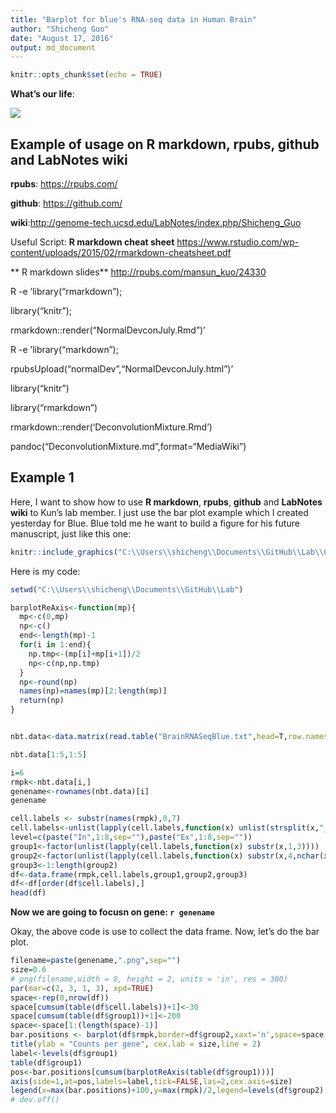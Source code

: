 ```yaml
---
title: "Barplot for blue's RNA-seq data in Human Brain"
author: "Shicheng Guo"
date: "August 17, 2016"
output: md_document
---
```


```r
knitr::opts_chunk$set(echo = TRUE)
```

**What's our life**:

![](https://lh3.googleusercontent.com/-EinFwWjANx0/V7S-jdr6TcI/AAAAAAAADrE/2rUG4IK8hCE_K8mW3x38xKb8szleSD3cQCJoC/w563-h325-p-rw/this.is.our.life.png)



## Example of usage on R markdown, rpubs, github and LabNotes wiki

**rpubs**: <https://rpubs.com/>

**github**: <https://github.com/>

**wiki**:<http://genome-tech.ucsd.edu/LabNotes/index.php/Shicheng_Guo>



Useful Script:
**R markdown cheat sheet** <https://www.rstudio.com/wp-content/uploads/2015/02/rmarkdown-cheatsheet.pdf>

** R markdown slides** <http://rpubs.com/mansun_kuo/24330>


R -e 'library("rmarkdown");

library("knitr");

rmarkdown::render("NormalDevconJuly.Rmd")'

R -e 'library("markdown");

rpubsUpload("normalDev","NormalDevconJuly.html")'


library("knitr")

library("rmarkdown")

rmarkdown::render('DeconvolutionMixture.Rmd')

pandoc("DeconvolutionMixture.md",format="MediaWiki")

## Example 1
Here, I want to show how to use **R markdown**, **rpubs**, **github** and **LabNotes wiki** to Kun's lab member. I just use the bar plot example which I created yesterday for Blue. Blue told me he want to build a figure for his future manuscript, just like this one:

```r
knitr::include_graphics("C:\\Users\\shicheng\\Documents\\GitHub\\Lab\\Cn39rtdUIAAi8n7.png")
```

Here is my code:

```r
setwd("C:\\Users\\shicheng\\Documents\\GitHub\\Lab")

barplotReAxis<-function(mp){
  mp<-c(0,mp)
  np<-c()
  end<-length(mp)-1
  for(i in 1:end){
    np.tmp<-(mp[i]+mp[i+1])/2
    np<-c(np,np.tmp)
  }
  np<-round(np)
  names(np)=names(mp)[2:length(mp)]
  return(np)
}


nbt.data<-data.matrix(read.table("BrainRNASeqBlue.txt",head=T,row.names=1,sep="\t",as.is=T))

nbt.data[1:5,1:5]

i=6
rmpk<-nbt.data[i,]
genename<-rownames(nbt.data)[i]
genename

cell.labels <- substr(names(rmpk),0,7)
cell.labels<-unlist(lapply(cell.labels,function(x) unlist(strsplit(x,"_"))[1]))
level=c(paste("In",1:8,sep=""),paste("Ex",1:8,sep=""))
group1<-factor(unlist(lapply(cell.labels,function(x) substr(x,1,3))))
group2<-factor(unlist(lapply(cell.labels,function(x) substr(x,4,nchar(x)))))
group3<-1:length(group2)
df<-data.frame(rmpk,cell.labels,group1,group2,group3)
df<-df[order(df$cell.labels),]
head(df)
```

**Now we are going to focusn on gene: `r genename`**

Okay, the above code is use to collect the data frame. Now, let's do the bar plot.

```r
filename=paste(genename,".png",sep="")
size=0.6
# png(filename,width = 8, height = 2, units = 'in', res = 300)
par(mar=c(2, 3, 1, 3), xpd=TRUE)
space<-rep(0,nrow(df))
space[cumsum(table(df$cell.labels))+1]<-30
space[cumsum(table(df$group1))+1]<-200
space<-space[1:(length(space)-1)]
bar.positions <- barplot(df$rmpk,border=df$group2,xaxt='n',space=space,main=genename,cex.main=0.6,cex.lab=size,cex.axis=size)
title(ylab = "Counts per gene", cex.lab = size,line = 2)
label<-levels(df$group1)
table(df$group1)
pos<-bar.positions[cumsum(barplotReAxis(table(df$group1)))]
axis(side=1,at=pos,labels=label,tick=FALSE,las=2,cex.axis=size)
legend(x=max(bar.positions)+100,y=max(rmpk)/2,legend=levels(df$group2),bty="n",lty=1,bg="transparent",col=c(as.numeric(unique(df$group2))),cex=0.4,inset=c(-0.2,0))
# dev.off()
```
